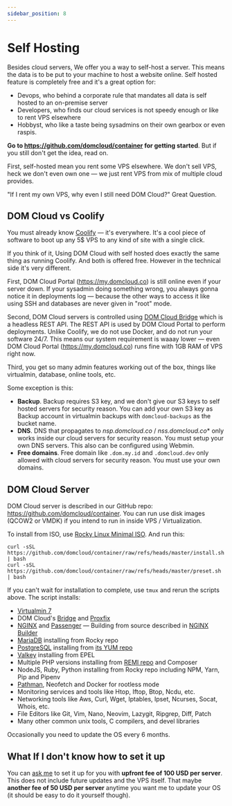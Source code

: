 ```yaml
---
sidebar_position: 8
---
```


# Self Hosting

Besides cloud servers, We offer you a way to self-host a server. This means the data is to be put to your machine to host a website online. Self hosted feature is completely free and it's a great option for:

- Devops, who behind a corporate rule that mandates all data is self hosted to an on-premise server
- Developers, who finds our cloud services is not speedy enough or like to rent VPS elsewhere
- Hobbyst, who like a taste being sysadmins on their own gearbox or even raspis.

**Go to https://github.com/domcloud/container for getting started**. But if you still don't get the idea, read on.

First, self-hosted mean you rent some VPS elsewhere. We don't sell VPS, heck we don't even own one &mdash; we just rent VPS from mix of multiple cloud provides.

"If I rent my own VPS, why even I still need DOM Cloud?" Great Question.

## DOM Cloud vs Coolify

You must already know [Coolify](https://coolify.io/) &mdash; it's everywhere. It's a cool piece of software to boot up any 5$ VPS to any kind of site with a single click. 

If you think of it, Using DOM Cloud with self hosted does exactly the same thing as running Coolify. And both is offered free. However in the technical side it's very different.

First, DOM Cloud Portal (https://my.domcloud.co) is still online even if your server down. If your sysadmin doing something wrong, you always gonna notice it in deployments log &mdash; because the other ways to access it like using SSH and databases are never given in "root" mode.

Second, DOM Cloud servers is controlled using [DOM Cloud Bridge](https://github.com/domcloud/bridge) which is a headless REST API. The REST API is used by DOM Cloud Portal to perform deployments. Unlike Coolify, we do not use Docker, and do not run your software 24/7. This means our system requirement is waaay lower &mdash; even DOM Cloud Portal (https://my.domcloud.co) runs fine with 1GB RAM of VPS right now.

Third, you get so many admin features working out of the box, things like virtualmin, database, online tools, etc.

Some exception is this:
- **Backup**. Backup requires S3 key, and we don't give our S3 keys to self hosted servers for security reason. You can add your own S3 key as Backup account in virtualmin backups with `domcloud-backups` as the bucket name.
- **DNS**. DNS that propagates to *nsp.domcloud.co* / *nss.domcloud.co** only works inside our cloud servers for security reason. You must setup your own DNS servers. This also can be configured using Webmin.
- **Free domains**. Free domain like `.dom.my.id` and `.domcloud.dev` only allowed with cloud servers for security reason. You must use your own domains.

## DOM Cloud Server

DOM Cloud server is described in our GitHub repo: https://github.com/domcloud/container. You can run use disk images (QCOW2 or VMDK) if you intend to run in inside VPS / Virtualization.

To install from ISO, use [Rocky Linux Minimal ISO](https://rockylinux.org/download). And run this:

```
curl -sSL https://github.com/domcloud/container/raw/refs/heads/master/install.sh | bash
curl -sSL https://github.com/domcloud/container/raw/refs/heads/master/preset.sh | bash
```

If you can't wait for installation to complete, use `tmux` and rerun the scripts above. The script installs:

- [Virtualmin 7](https://www.virtualmin.com/)
- DOM Cloud's [Bridge](https://github.com/domcloud/bridge) and [Proxfix](https://github.com/domcloud/proxy-fix)
- [NGINX](https://nginx.org/) and [Passenger](https://www.phusionpassenger.com/) &mdash; Building from source described in [NGINX Builder](https://github.com/domcloud/nginx-builder)
- [MariaDB](https://mariadb.org/) installing from Rocky repo
- [PostgreSQL](https://www.postgresql.org/) installing from [its YUM repo](https://yum.postgresql.org/)
- [Valkey](https://valkey.io/) installing from EPEL
- Multiple PHP versions installing from [REMI repo](https://blog.remirepo.net/) and Composer
- NodeJS, Ruby, Python installing from Rocky repo including NPM, Yarn, Pip and Pipenv
- [Pathman](https://github.com/therootcompany/pathman), Neofetch and Docker for rootless mode
- Monitoring services and tools like Htop, Iftop, Btop, Ncdu, etc.
- Networking tools like Aws, Curl, Wget, Iptables, Ipset, Ncurses, Socat, Whois, etc.
- File Editors like Git, Vim, Nano, Neovim, Lazygit, Ripgrep, Diff, Patch
- Many other common unix tools, C compilers, and devel libraries

Occasionally you need to update the OS every 6 months.

## What If I don't know how to set it up

You can [ask me](https://t.me/WIIIN0DE) to set it up for you with **upfront fee of 100 USD per server**. This does not include future updates and the VPS itself. That maybe **another fee of 50 USD per server**  anytime you want me to update your OS (it should be easy to do it yourself though).
